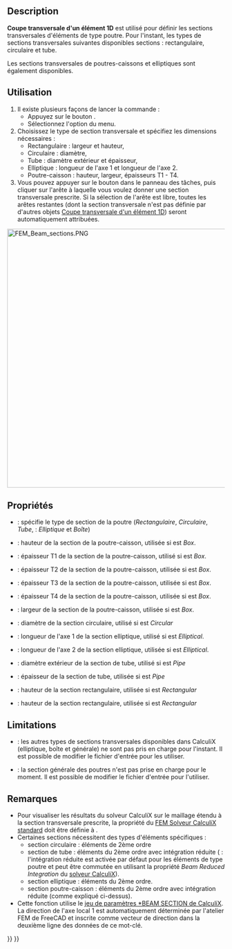<languages/>

{{Docnav/fr
|[[FEM_MaterialEditor/fr|Éditeur de matériaux]]
|[[FEM_ElementRotation1D/fr|Rotation d'un élément 1D]]
|[[FEM_Workbench/fr|Atelier FEM]]
|IconL=FEM_MaterialEditor.svg
|IconR=FEM_ElementRotation1D.svg
|IconC=Workbench_FEM.svg
}}

{{GuiCommandContainer
|
{{GuiCommand/fr
|Name=FEM ElementGeometry1D
|Name/fr=FEM Coupe transversale d'un élément 1D
|MenuLocation=Modèle → Géométrie de l'élement → Coupe transversale d'un élément 1D
|Workbenches=[[FEM_Workbench/fr|FEM]]
|Shortcut={{KEY|C}} {{KEY|B}}
|SeeAlso=[[FEM_tutorial/fr|Tutoriel FEM]]
}}
{{GuiCommandFemInfo/fr
|Solvers=CalculiX, Mystran, Z88
}}
}}

==Description==

'''Coupe transversale d'un élément 1D''' est utilisé pour définir les sections transversales d'éléments de type poutre. Pour l'instant, les types de sections transversales suivantes disponibles sections : rectangulaire, circulaire et tube.

Les sections transversales de poutres-caissons et elliptiques sont également disponibles. {{VersionPlus/fr|1.1}}

<span id="Usage"></span>
==Utilisation==

# Il existe plusieurs façons de lancer la commande :
#* Appuyez sur le bouton {{Button|[[Image:FEM_ElementGeometry1D.svg|16px]] [[FEM_ElementGeometry1D/fr|Coupe transversale d'un élément 1D]]}}.
#* Sélectionnez l'option {{MenuCommand|Modèle → Géométrie de l'élément → [[Image:FEM_ElementGeometry1D.svg|16px]] Coupe transversale d'un élément 1D}} du menu.
# Choisissez le type de section transversale et spécifiez les dimensions nécessaires :
#* Rectangulaire : largeur et hauteur,
#* Circulaire : diamètre,
#* Tube : diamètre extérieur et épaisseur,
#* Elliptique : longueur de l'axe 1 et longueur de l'axe 2. {{VersionPlus/fr|1.1}}
#* Poutre-caisson : hauteur, largeur, épaisseurs T1 - T4. {{VersionPlus/fr|1.1}}
# Vous pouvez appuyer sur le bouton {{Button|Ajouter}} dans le panneau des tâches, puis cliquer sur l'arête à laquelle vous voulez donner une section transversale prescrite. Si la sélection de l'arête est libre, toutes les arêtes restantes (dont la section transversale n'est pas définie par d'autres objets [[FEM_ElementGeometry1D/fr|Coupe transversale d'un élément 1D]]) seront automatiquement attribuées.

[[Image:FEM_Beam_sections.PNG|600px]]
{{Caption|Type de section de poutre, axes locaux utilisés par CalculiX et dimensions spécifiées dans l'atelier FEM de FreeCAD}}

<span id="Properties"></span>
==Propriétés==

* {{PropertyData|Section Type}} : spécifie le type de section de la poutre (''Rectangulaire'', ''Circulaire'', ''Tube'', {{VersionPlus/fr|1.1}} : ''Elliptique'' et ''Boîte'')
* {{PropertyData|Box Height}} : hauteur de la section de la poutre-caisson, utilisée si {{PropertyData|Section Type}} est ''Box''. {{VersionPlus/fr|1.1}}
* {{PropertyData|Box T1}} : épaisseur T1 de la section de la poutre-caisson, utilisé si {{PropertyData|Section Type}} est ''Box''. {{VersionPlus/fr|1.1}}
* {{PropertyData|Box T2}} : épaisseur T2 de la section de la poutre-caisson, utilisée si {{PropertyData|Section Type}} est ''Box''. {{VersionPlus/fr|1.1}}
* {{PropertyData|Box T3}} : épaisseur T3 de la section de la poutre-caisson, utilisée si {{PropertyData|Section Type}} est ''Box''. {{VersionPlus/fr|1.1}}
* {{PropertyData|Box T4}} : épaisseur T4 de la section de la poutre-caisson, utilisée si {{PropertyData|Section Type}} est ''Box''. {{VersionPlus/fr|1.1}}
* {{PropertyData|Box Width}} : largeur de la section de la poutre-caisson, utilisée si {{PropertyData|Section Type}} est ''Box''. {{VersionPlus/fr|1.1}}
* {{PropertyData|Circ Diameter}} : diamètre de la section circulaire, utilisé si {{PropertyData|Section Type}} est ''Circular''
* {{PropertyData|Axis 1 Length}} : longueur de l'axe 1 de la section elliptique, utilisé si {{PropertyData|Section Type}} est ''Elliptical''. {{VersionPlus/fr|1.1}}
* {{PropertyData|Axis 2 Length}} : longueur de l'axe 2 de la section elliptique, utilisée si {{PropertyData|Section Type}} est ''Elliptical''. {{VersionPlus/fr|1.1}}
* {{PropertyData|Pipe Diameter}} : diamètre extérieur de la section de tube, utilisé si {{PropertyData|Section Type}} est ''Pipe''
* {{PropertyData|Pipe Thickness}} : épaisseur de la section de tube, utilisée si {{PropertyData|Section Type}} est ''Pipe''
* {{PropertyData|Rect Height}} : hauteur de la section rectangulaire, utilisée si {{PropertyData|Section Type}} est ''Rectangular''
* {{PropertyData|Rect Width}} : hauteur de la section rectangulaire, utilisée si {{PropertyData|Type de section}} est ''Rectangular''

==Limitations==

* {{VersionMinus/fr|1.0}} : les autres types de sections transversales disponibles dans CalculiX (elliptique, boîte et générale) ne sont pas pris en charge pour l'instant. Il est possible de modifier le fichier d'entrée pour les utiliser.
* {{VersionPlus/fr|1.1}}: la section générale des poutres n'est pas prise en charge pour le moment. Il est possible de modifier le fichier d'entrée pour l'utiliser.

<span id="Notes"></span>
==Remarques==

* Pour visualiser les résultats du solveur CalculiX sur le maillage étendu à la section transversale prescrite, la propriété {{incode|Beam Shell Result Output 3D}} du [[FEM_SolverCalculixCxxtools/fr|FEM Solveur CalculiX standard]] doit être définie à {{incode|True}}.
* Certaines sections nécessitent des types d'éléments spécifiques :
** section circulaire : éléments de 2ème ordre
** section de tube : éléments du 2ème ordre avec intégration réduite ({{Version/fr|1.0}} : l'intégration réduite est activée par défaut pour les éléments de type poutre et peut être commutée en utilisant la propriété ''Beam Reduced Integration'' du [[FEM_SolverCalculixCxxtools/fr|solveur CalculiX]]).
** section elliptique : éléments du 2ème ordre. {{VersionPlus/fr|1.1}}
** section poutre-caisson : éléments du 2ème ordre avec intégration réduite (comme expliqué ci-dessus). {{VersionPlus/fr|1.1}}
* Cette fonction utilise le [https://web.mit.edu/calculix_v2.7/CalculiX/ccx_2.7/doc/ccx/node162.html jeu de paramètres *BEAM SECTION de CalculiX]. La direction de l'axe local 1 est automatiquement déterminée par l'atelier FEM de FreeCAD et inscrite comme vecteur de direction dans la deuxième ligne des données de ce mot-clé. 


{{Docnav/fr
|[[FEM_MaterialEditor/fr|Éditeur de matériaux]]
|[[FEM_ElementRotation1D/fr|Rotation d'un élément 1D]]
|[[FEM_Workbench/fr|Atelier FEM]]
|IconL=FEM_MaterialEditor.svg
|IconR=FEM_ElementRotation1D.svg
|IconC=Workbench_FEM.svg
}}

{{FEM Tools navi{{#translation:}}}}
{{Userdocnavi{{#translation:}}}}